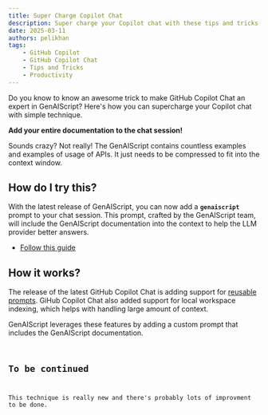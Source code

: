 ```yaml
---
title: Super Charge Copilot Chat
description: Super charge your Copilot chat with these tips and tricks.
date: 2025-03-11
authors: pelikhan
tags:
    - GitHub Copilot
    - GitHub Copilot Chat
    - Tips and Tricks
    - Productivity
---
```



Do you know to know an awesome trick to make GitHub Copilot Chat an expert in GenAIScript?
Here's how you can supercharge your Copilot chat with simple technique.

**Add your entire documentation to the chat session!**

Sounds crazy? Not really! The GenAIScript contains countless examples and examples of usage of APIs. It just needs to be compressed
to fit into the context window.

## How do I try this?

With the latest release of GenAIScript, you can now add a **`genaiscript`** prompt to your chat session.
This prompt, crafted by the GenAIScript team, will include the GenAIScript documentation
into the context to help the LLM provider better answers.

- [Follow this guide](/genaiscript/reference/vscode/github-copilot-chat/#genaiscript-custom-prompt)

## How it works?

The release of the latest GitHub Copilot Chat is adding support for [reusable prompts](https://code.visualstudio.com/docs/copilot/copilot-customization#_reusable-prompt-files-experimental).
GiHub Copilot Chat also added support for local workspace indexing, which helps with handling large amount of context.

GenAIScript leverages these features by adding a custom prompt that includes the GenAIScript documentation.

<Code
    code={prompt}
    wrap={true}
    lang="text"
    title=".genaiscript/prompts/genaiscript.prompt.md"
/>

## To be continued

This technique is really new and there's probably lots of improvment to be done.